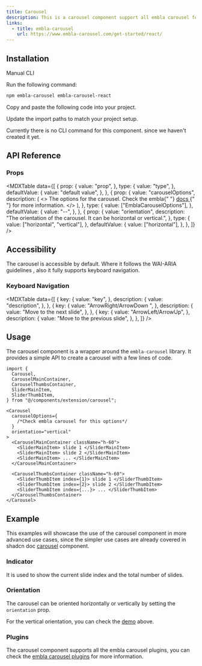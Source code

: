 ```yaml
---
title: Carousel
description: This is a carousel component support all embla carousel features.
links:
  - title: embla-carousel
    url: https://www.embla-carousel.com/get-started/react/
---
```


<ComponentPreview name="carousel-demo" />

## Installation

<Tabs defaultValue="manual">

<TabsList>
  <TabsTrigger value="manual">Manual</TabsTrigger>
  <TabsTrigger value="cli">CLI</TabsTrigger>
</TabsList>

<TabsContent value="manual">

<Steps>

<Step>Run the following command:</Step>

```bash
npm embla-carousel embla-carousel-react
```

<Step>Copy and paste the following code into your project.</Step>

<ComponentSource name="carousel" />

<Step>Update the import paths to match your project setup.</Step>

</Steps>

</TabsContent>

<TabsContent value="cli">

<Callout className="mt-6">
  Currently there is no CLI command for this component. since we haven't created
  it yet.
</Callout>

</TabsContent>

</Tabs>

## API Reference

### Props

<MDXTable
  data={[
    {
      prop: {
        value: "prop",
      },
      type: {
        value: "type",
      },
      defaultValue: {
        value: "default value",
      },
    },
    {
      prop: {
        value: "carouselOptions",
        description: (
          <>
            The options for the carousel. Check the embla{" "}
            <a
              target="_blank"
              href="https://www.embla-carousel.com/api/options/#reference"
            >
              docs
            </a>{" "}
            for more information.
          </>
        ),
      },
      type: {
        value: ["EmblaCarouselOptions"],
      },
      defaultValue: {
        value: "--",
      },
    },
    {
      prop: {
        value: "orientation",
        description:
          "The orientation of the carousel. It can be horizontal or vertical.",
      },
      type: {
        value: ["horizontal", "vertical"],
      },
      defaultValue: {
        value: ["horizontal"],
      },
    },
  ]}
/>

## Accessibility

The carousel is accessible by default. Where it follows the WAI-ARIA guidelines , also it fully supports keyboard navigation.

### Keyboard Navigation

<MDXTable
  data={[
    {
      key: {
        value: "key",
      },
      description: {
        value: "description",
      },
    },
    {
      key: {
        value: "ArrowRight/ArrowDown ",
      },
      description: {
        value: "Move to the next slide",
      },
    },
    {
      key: {
        value: "ArrowLeft/ArrowUp",
      },
      description: {
        value: "Move to the previous slide",
      },
    },
  ]}
/>

## Usage

The carousel component is a wrapper around the `embla-carousel` library. It provides a simple API to create a carousel with a few lines of code.

```tsx
import {
  Carousel,
  CarouselMainContainer,
  CarouselThumbsContainer,
  SliderMainItem,
  SliderThumbItem,
} from "@/components/extension/carousel";
```

```tsx
<Carousel
  carouselOptions={
    /*Check embla carousel for this options*/
  }
  orientation="vertical"
>
  <CarouselMainContainer className="h-60">
    <SliderMainItem> slide 1 </SliderMainItem>
    <SliderMainItem> slide 2 </SliderMainItem>
    <SliderMainItem> ... </SliderMainItem>
  </CarouselMainContainer>

  <CarouselThumbsContainer className="h-60">
    <SliderThumbItem index={1}> slide 1 </SliderThumbItem>
    <SliderThumbItem index={2}> slide 2 </SliderThumbItem>
    <SliderThumbItem index={...}> ... </SliderThumbItem>
  </CarouselThumbsContainer>
</Carousel>
```

## Example

This examples will showcase the use of the carousel component in more advanced use cases, since the simpler use cases are already covered in shadcn doc [carousel](https://ui.shadcn.com/docs/components/carousel#examples) component.

### Indicator

It is used to show the current slide index and the total number of slides.

<ComponentPreview name="carousel-indicator" />

### Orientation

The carousel can be oriented horizontally or vertically by setting the `orientation` prop.

<ComponentPreview name="carousel-orientation" />

For the vertical orientation, you can check the [demo](#installation) above.

### Plugins

The carousel component supports all the embla carousel plugins, you can check the [embla carousel plugins](https://www.embla-carousel.com/plugins/) for more information.

<ComponentPreview name="carousel-plugin" />